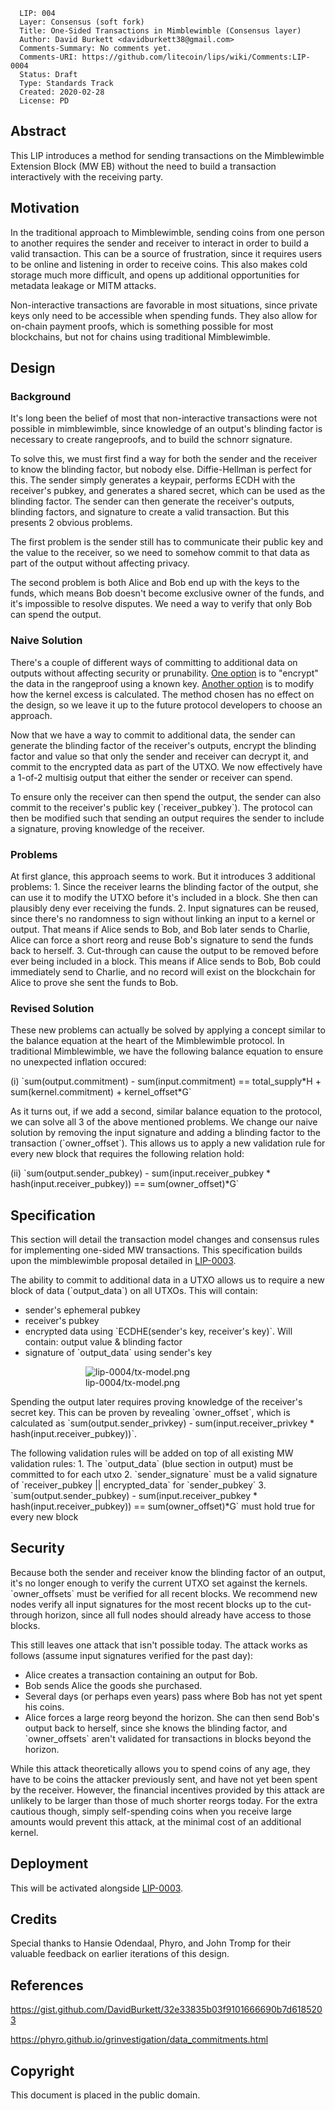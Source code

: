 <pre>
  LIP: 004
  Layer: Consensus (soft fork)
  Title: One-Sided Transactions in Mimblewimble (Consensus layer)
  Author: David Burkett <davidburkett38@gmail.com>
  Comments-Summary: No comments yet.
  Comments-URI: https://github.com/litecoin/lips/wiki/Comments:LIP-0004
  Status: Draft
  Type: Standards Track
  Created: 2020-02-28
  License: PD
</pre>

==Abstract==

This LIP introduces a method for sending transactions on the Mimblewimble Extension Block (MW EB) without the need to build a transaction interactively with the receiving party.

==Motivation==

In the traditional approach to Mimblewimble, sending coins from one person to another requires the sender and receiver to interact in order to build a valid transaction. This can be a source of frustration, since it requires users to be online and listening in order to receive coins. This also makes cold storage much more difficult, and opens up additional opportunities for metadata leakage or MITM attacks.

Non-interactive transactions are favorable in most situations, since private keys only need to be accessible when spending funds. They also allow for on-chain payment proofs, which is something possible for most blockchains, but not for chains using traditional Mimblewimble.

==Design==

===Background===

It's long been the belief of most that non-interactive transactions were not possible in mimblewimble, since knowledge of an output's blinding factor is necessary to create rangeproofs, and to build the schnorr signature.

To solve this, we must first find a way for both the sender and the receiver to know the blinding factor, but nobody else. Diffie-Hellman is perfect for this. The sender simply generates a keypair, performs ECDH with the receiver's pubkey, and generates a shared secret, which can be used as the blinding factor. The sender can then generate the receiver's outputs, blinding factors, and signature to create a valid transaction. But this presents 2 obvious problems.

The first problem is the sender still has to communicate their public key and the value to the receiver, so we need to somehow commit to that data as part of the output without affecting privacy.

The second problem is both Alice and Bob end up with the keys to the funds, which means Bob doesn't become exclusive owner of the funds, and it's impossible to resolve disputes. We need a way to verify that only Bob can spend the output.

===Naive Solution===

There's a couple of different ways of committing to additional data on outputs without affecting security or prunability. [https://gist.github.com/DavidBurkett/32e33835b03f9101666690b7d6185203#our-proposal One option] is to "encrypt" the data in the rangeproof using a known key. [https://phyro.github.io/grinvestigation/data_commitments.html Another option] is to modify how the kernel excess is calculated. The method chosen has no effect on the design, so we leave it up to the future protocol developers to choose an approach.

Now that we have a way to commit to additional data, the sender can generate the blinding factor of the receiver's outputs, encrypt the blinding factor and value so that only the sender and receiver can decrypt it, and commit to the encrypted data as part of the UTXO. We now effectively have a 1-of-2 multisig output that either the sender or receiver can spend.

To ensure only the receiver can then spend the output, the sender can also commit to the receiver's public key (`receiver_pubkey`). The protocol can then be modified such that sending an output requires the sender to include a signature, proving knowledge of the receiver.

===Problems===

At first glance, this approach seems to work. But it introduces 3 additional problems:
1. Since the receiver learns the blinding factor of the output, she can use it to modify the UTXO before it's included in a block. She then can plausibly deny ever receiving the funds.
2. Input signatures can be reused, since there's no randomness to sign without linking an input to a kernel or output. That means if Alice sends to Bob, and Bob later sends to Charlie, Alice can force a short reorg and reuse Bob's signature to send the funds back to herself.
3. Cut-through can cause the output to be removed before ever being included in a block. This means if Alice sends to Bob, Bob could immediately send to Charlie, and no record will exist on the blockchain for Alice to prove she sent the funds to Bob.

===Revised Solution===

These new problems can actually be solved by applying a concept similar to the balance equation at the heart of the Mimblewimble protocol. In traditional Mimblewimble, we have the following balance equation to ensure no unexpected inflation occured:

(i) `sum(output.commitment) - sum(input.commitment) == total_supply*H + sum(kernel.commitment) + kernel_offset*G`

As it turns out, if we add a second, similar balance equation to the protocol, we can solve all 3 of the above mentioned problems. We change our naive solution by removing the input signature and adding a blinding factor to the transaction (`owner_offset`). This allows us to apply a new validation rule for every new block that requires the following relation hold:

(ii) `sum(output.sender_pubkey) - sum(input.receiver_pubkey * hash(input.receiver_pubkey)) == sum(owner_offset)*G`

==Specification==

This section will detail the transaction model changes and consensus rules for implementing one-sided MW transactions. This specification builds upon the mimblewimble proposal detailed in [https://github.com/litecoin-project/lips/blob/master/lip-0003.mediawiki LIP-0003].

The ability to commit to additional data in a UTXO allows us to require a new block of data (`output_data`) on all UTXOs. This will contain:
* sender's ephemeral pubkey
* receiver's pubkey
* encrypted data using `ECDHE(sender's key, receiver's key)`. Will contain: output value & blinding factor
* signature of `output_data` using sender's key

:: [[File:lip-0004/tx-model.png]]

Spending the output later requires proving knowledge of the receiver's secret key. This can be proven by revealing `owner_offset`, which is calculated as `sum(output.sender_privkey) - sum(input.receiver_privkey * hash(input.receiver_pubkey))`.

The following validation rules will be added on top of all existing MW validation rules:
1. The `output_data` (blue section in output) must be committed to for each utxo
2. `sender_signature` must be a valid signature of `receiver_pubkey || encrypted_data` for `sender_pubkey`
3. `sum(output.sender_pubkey) - sum(input.receiver_pubkey * hash(input.receiver_pubkey)) == sum(owner_offset)*G` must hold true for every new block

==Security==

Because both the sender and receiver know the blinding factor of an output, it's no longer enough to verify the current UTXO set against the kernels. `owner_offsets` must be verified for all recent blocks. We recommend new nodes verify all input signatures for the most recent blocks up to the cut-through horizon, since all full nodes should already have access to those blocks.

This still leaves one attack that isn't possible today. The attack works as follows (assume input signatures verified for the past day):

* Alice creates a transaction containing an output for Bob.
* Bob sends Alice the goods she purchased.
* Several days (or perhaps even years) pass where Bob has not yet spent his coins.
* Alice forces a large reorg beyond the horizon. She can then send Bob's output back to herself, since she knows the blinding factor, and `owner_offsets` aren't validated for transactions in blocks beyond the horizon.

While this attack theoretically allows you to spend coins of any age, they have to be coins the attacker previously sent, and have not yet been spent by the receiver. However, the financial incentives provided by this attack are unlikely to be larger than those of much shorter reorgs today. For the extra cautious though, simply self-spending coins when you receive large amounts would prevent this attack, at the minimal cost of an additional kernel.

==Deployment==

This will be activated alongside [https://github.com/litecoin-project/lips/blob/master/lip-0003.mediawiki LIP-0003].

==Credits==

Special thanks to Hansie Odendaal, Phyro, and John Tromp for their valuable feedback on earlier iterations of this design.

==References==

https://gist.github.com/DavidBurkett/32e33835b03f9101666690b7d6185203

https://phyro.github.io/grinvestigation/data_commitments.html



==Copyright==

This document is placed in the public domain.